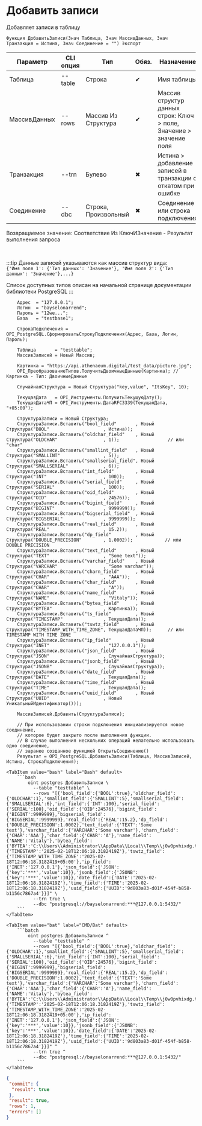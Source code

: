 ﻿---
sidebar_position: 8
---


# Добавить записи
 Добавляет записи в таблицу



`Функция ДобавитьЗаписи(Знач Таблица, Знач МассивДанных, Знач Транзакция = Истина, Знач Соединение = "") Экспорт`

  | Параметр | CLI опция | Тип | Обяз. | Назначение |
  |-|-|-|-|-|
  | Таблица | --table | Строка | &#x2714; | Имя таблицы |
  | МассивДанных | --rows | Массив Из Структура | &#x2714; | Массив структур данных строк: Ключ > поле, Значение > значение поля |
  | Транзакция | --trn | Булево | &#x2716; | Истина > добавление записей в транзакции с откатом при ошибке |
  | Соединение | --dbc | Строка, Произвольный | &#x2716; | Соединение или строка подключения |

  
  Возвращаемое значение:   Соответствие Из КлючИЗначение - Результат выполнения запроса

<br/>

:::tip
Данные записей указываются как массив структур вида:<br/>`{'Имя поля 1': {'Тип данных': 'Значение'}, 'Имя поля 2': {'Тип данных': 'Значение'},...}`

Список доступных типов описан на начальной странице документации библиотеки PostgreSQL
:::
<br/>



```bsl title="Пример использования для 1С:Предприятие/OneScript"
    Адрес  = "127.0.0.1";
    Логин  = "bayselonarrend";
    Пароль = "12we...";
    База   = "testbase1";

    СтрокаПодключения = OPI_PostgreSQL.СформироватьСтрокуПодключения(Адрес, База, Логин, Пароль);

    Таблица       = "testtable";
    МассивЗаписей = Новый Массив;

    Картинка = "https://api.athenaeum.digital/test_data/picture.jpg";
    OPI_ПреобразованиеТипов.ПолучитьДвоичныеДанные(Картинка); // Картинка - Тип: ДвоичныеДанные

    СлучайнаяСтруктура = Новый Структура("key,value", "ItsKey", 10);

    ТекущаяДата   = OPI_Инструменты.ПолучитьТекущуюДату();
    ТекущаяДатаЧП = OPI_Инструменты.ДатаRFC3339(ТекущаяДата, "+05:00");

    СтруктураЗаписи = Новый Структура;
    СтруктураЗаписи.Вставить("bool_field"       , Новый Структура("BOOL"                    , Истина));
    СтруктураЗаписи.Вставить("oldchar_field"    , Новый Структура("OLDCHAR"                 , 1));                  // или "char"
    СтруктураЗаписи.Вставить("smallint_field"   , Новый Структура("SMALLINT"                , 5));
    СтруктураЗаписи.Вставить("smallserial_field", Новый Структура("SMALLSERIAL"             , 6));
    СтруктураЗаписи.Вставить("int_field"        , Новый Структура("INT"                     , 100));
    СтруктураЗаписи.Вставить("serial_field"     , Новый Структура("SERIAL"                  , 100));
    СтруктураЗаписи.Вставить("oid_field"        , Новый Структура("OID"                     , 24576));
    СтруктураЗаписи.Вставить("bigint_field"     , Новый Структура("BIGINT"                  , 9999999));
    СтруктураЗаписи.Вставить("bigserial_field"  , Новый Структура("BIGSERIAL"               , 9999999));
    СтруктураЗаписи.Вставить("real_field"       , Новый Структура("REAL"                    , 15.2));
    СтруктураЗаписи.Вставить("dp_field"         , Новый Структура("DOUBLE_PRECISION"        , 1.0002));            // или DOUBLE PRECISION
    СтруктураЗаписи.Вставить("text_field"       , Новый Структура("TEXT"                    , "Some text"));
    СтруктураЗаписи.Вставить("varchar_field"    , Новый Структура("VARCHAR"                 , "Some varchar"));
    СтруктураЗаписи.Вставить("charn_field"      , Новый Структура("CHAR"                    , "AAA"));
    СтруктураЗаписи.Вставить("char_field"       , Новый Структура("CHAR"                    , "A"));
    СтруктураЗаписи.Вставить("name_field"       , Новый Структура("NAME"                    , "Vitaly"));
    СтруктураЗаписи.Вставить("bytea_field"      , Новый Структура("BYTEA"                   , Картинка));
    СтруктураЗаписи.Вставить("ts_field"         , Новый Структура("TIMESTAMP"               , ТекущаяДата));
    СтруктураЗаписи.Вставить("tswtz_field"      , Новый Структура("TIMESTAMP_WITH_TIME_ZONE", ТекущаяДатаЧП));      // или TIMESTAMP WITH TIME ZONE
    СтруктураЗаписи.Вставить("ip_field"         , Новый Структура("INET"                    , "127.0.0.1"));
    СтруктураЗаписи.Вставить("json_field"       , Новый Структура("JSON"                    , СлучайнаяСтруктура));
    СтруктураЗаписи.Вставить("jsonb_field"      , Новый Структура("JSONB"                   , СлучайнаяСтруктура));
    СтруктураЗаписи.Вставить("date_field"       , Новый Структура("DATE"                    , ТекущаяДата));
    СтруктураЗаписи.Вставить("time_field"       , Новый Структура("TIME"                    , ТекущаяДата));
    СтруктураЗаписи.Вставить("uuid_field"       , Новый Структура("UUID"                    , Новый УникальныйИдентификатор()));

    МассивЗаписей.Добавить(СтруктураЗаписи);

    // При использовании строки подключения инициализируется новое соединение,
    // которое будет закрыто после выполнения функции.
    // В случае выполнения нескольких операций желательно использовать одно соединение,
    // заранее созданное функцией ОткрытьСоединение()
    Результат = OPI_PostgreSQL.ДобавитьЗаписи(Таблица, МассивЗаписей, Истина, СтрокаПодключения);
```
    

 <Tabs>
  
    <TabItem value="bash" label="Bash" default>
        ```bash
            oint postgres ДобавитьЗаписи \
              --table "testtable" \
              --rows "[{'bool_field':{'BOOL':true},'oldchar_field':{'OLDCHAR':1},'smallint_field':{'SMALLINT':5},'smallserial_field':{'SMALLSERIAL':6},'int_field':{'INT':100},'serial_field':{'SERIAL':100},'oid_field':{'OID':24576},'bigint_field':{'BIGINT':9999999},'bigserial_field':{'BIGSERIAL':9999999},'real_field':{'REAL':15.2},'dp_field':{'DOUBLE_PRECISION':1.0002},'text_field':{'TEXT':'Some text'},'varchar_field':{'VARCHAR':'Some varchar'},'charn_field':{'CHAR':'AAA'},'char_field':{'CHAR':'A'},'name_field':{'NAME':'Vitaly'},'bytea_field':{'BYTEA':'C:\\Users\\Administrator\\AppData\\Local\\Temp\\j0w0pvhixdg.tmp'},'ts_field':{'TIMESTAMP':'2025-02-18T12:06:18.3182419Z'},'tswtz_field':{'TIMESTAMP_WITH_TIME_ZONE':'2025-02-18T12:06:18.3182419+05:00'},'ip_field':{'INET':'127.0.0.1'},'json_field':{'JSON':{'key':'***','value':10}},'jsonb_field':{'JSONB':{'key':'***','value':10}},'date_field':{'DATE':'2025-02-18T12:06:18.3182419Z'},'time_field':{'TIME':'2025-02-18T12:06:18.3182419Z'},'uuid_field':{'UUID':'9d803a83-d01f-454f-b858-b1156c7867a4'}}]" \
              --trn true \
              --dbc "postgresql://bayselonarrend:***@127.0.0.1:5432/"
        ```
    </TabItem>
  
    <TabItem value="bat" label="CMD/Bat" default>
        ```batch
            oint postgres ДобавитьЗаписи ^
              --table "testtable" ^
              --rows "[{'bool_field':{'BOOL':true},'oldchar_field':{'OLDCHAR':1},'smallint_field':{'SMALLINT':5},'smallserial_field':{'SMALLSERIAL':6},'int_field':{'INT':100},'serial_field':{'SERIAL':100},'oid_field':{'OID':24576},'bigint_field':{'BIGINT':9999999},'bigserial_field':{'BIGSERIAL':9999999},'real_field':{'REAL':15.2},'dp_field':{'DOUBLE_PRECISION':1.0002},'text_field':{'TEXT':'Some text'},'varchar_field':{'VARCHAR':'Some varchar'},'charn_field':{'CHAR':'AAA'},'char_field':{'CHAR':'A'},'name_field':{'NAME':'Vitaly'},'bytea_field':{'BYTEA':'C:\\Users\\Administrator\\AppData\\Local\\Temp\\j0w0pvhixdg.tmp'},'ts_field':{'TIMESTAMP':'2025-02-18T12:06:18.3182419Z'},'tswtz_field':{'TIMESTAMP_WITH_TIME_ZONE':'2025-02-18T12:06:18.3182419+05:00'},'ip_field':{'INET':'127.0.0.1'},'json_field':{'JSON':{'key':'***','value':10}},'jsonb_field':{'JSONB':{'key':'***','value':10}},'date_field':{'DATE':'2025-02-18T12:06:18.3182419Z'},'time_field':{'TIME':'2025-02-18T12:06:18.3182419Z'},'uuid_field':{'UUID':'9d803a83-d01f-454f-b858-b1156c7867a4'}}]" ^
              --trn true ^
              --dbc "postgresql://bayselonarrend:***@127.0.0.1:5432/"
        ```
    </TabItem>
</Tabs>


```json title="Результат"
{
 "commit": {
  "result": true
 },
 "result": true,
 "rows": 1,
 "errors": []
}
```
